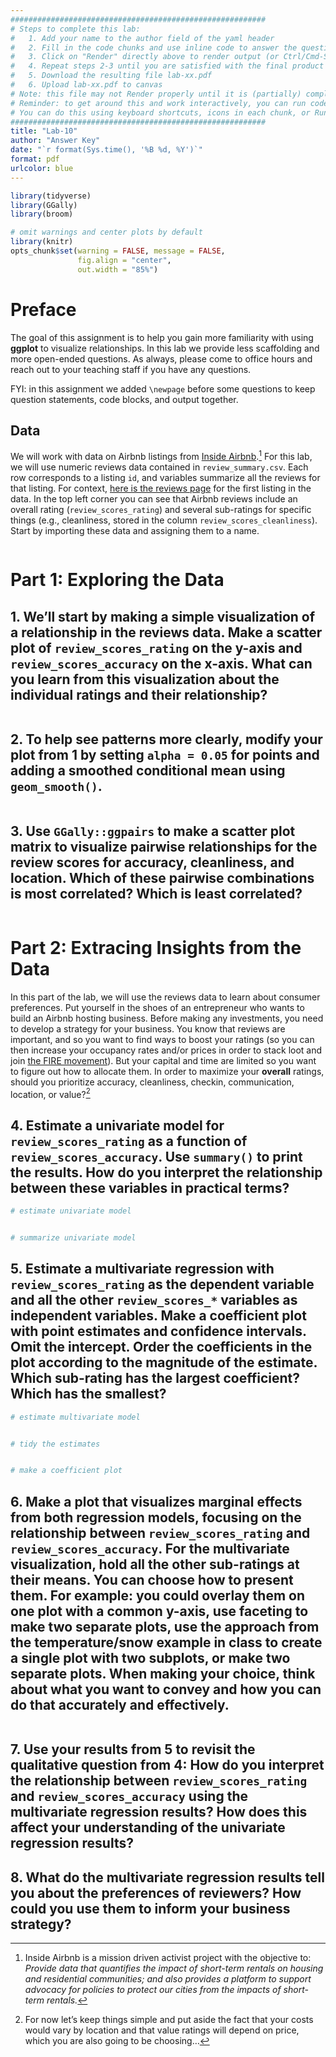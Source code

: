 ```yaml
---
#########################################################
# Steps to complete this lab:
#   1. Add your name to the author field of the yaml header
#   2. Fill in the code chunks and use inline code to answer the questions 
#   3. Click on "Render" directly above to render output (or Ctrl/Cmd-Shift-K)
#   4. Repeat steps 2-3 until you are satisfied with the final product
#   5. Download the resulting file lab-xx.pdf
#   6. Upload lab-xx.pdf to canvas
# Note: this file may not Render properly until it is (partially) completed
# Reminder: to get around this and work interactively, you can run code chunks on their own
# You can do this using keyboard shortcuts, icons in each chunk, or Run at the top right of this pane
#########################################################
title: "Lab-10"
author: "Answer Key"
date: "`r format(Sys.time(), '%B %d, %Y')`"
format: pdf
urlcolor: blue
---
```


```r
library(tidyverse)
library(GGally)
library(broom)

# omit warnings and center plots by default
library(knitr)
opts_chunk$set(warning = FALSE, message = FALSE,
               fig.align = "center",
               out.width = "85%")
```

# Preface

The goal of this assignment is to help you gain more familiarity with using **ggplot** to visualize relationships. In this lab we provide less scaffolding and more open-ended questions. As always, please come to office hours and reach out to your teaching staff if you have any questions.

FYI: in this assignment we added `\newpage` before some questions to keep question statements, code blocks, and output together.

## Data

We will work with data on Airbnb listings from [Inside Airbnb](http://insideairbnb.com).[^insideairbnb] For this lab, we will use numeric reviews data contained in `review_summary.csv`. Each row corresponds to a listing `id`, and variables summarize all the reviews for that listing. For context, [here is the reviews page](https://www.airbnb.com/rooms/2595/reviews) for the first listing in the data. In the top left corner you can see that Airbnb reviews include an overall rating (`review_scores_rating`) and several sub-ratings for specific things (e.g., cleanliness, stored in the column `review_scores_cleanliness`). Start by importing these data and assigning them to a name.
```r

```


\newpage
# Part 1: Exploring the Data

## 1. We'll start by making a simple visualization of a relationship in the reviews data. Make a scatter plot of `review_scores_rating` on the y-axis and `review_scores_accuracy` on the x-axis. What can you learn from this visualization about the individual ratings and their relationship?
```r

```



\newpage
## 2. To help see patterns more clearly, modify your plot from 1 by setting `alpha = 0.05` for points and adding a smoothed conditional mean using `geom_smooth()`.
```r

```



\newpage
## 3. Use `GGally::ggpairs` to make a scatter plot matrix to visualize pairwise relationships for the review scores for accuracy, cleanliness, and location. Which of these pairwise combinations is most correlated? Which is least correlated?
```r

```




\newpage
# Part 2: Extracing Insights from the Data

In this part of the lab, we will use the reviews data to learn about consumer preferences. Put yourself in the shoes of an entrepreneur who wants to build an Airbnb hosting business. Before making any investments, you need to develop a strategy for your business. You know that reviews are important, and so you want to find ways to boost your ratings (so you can then increase your occupancy rates and/or prices in order to stack loot and join [the FIRE movement](https://en.wikipedia.org/wiki/FIRE_movement)). But your capital and time are limited so you want to figure out how to allocate them. In order to maximize your **overall** ratings, should you prioritize accuracy, cleanliness, checkin, communication, location, or value?[^endogeneity]


## 4. Estimate a univariate model for `review_scores_rating` as a function of `review_scores_accuracy`. Use `summary()` to print the results. How do you interpret the relationship between these variables in practical terms?
```r
# estimate univariate model


# summarize univariate model

```



\newpage
## 5. Estimate a multivariate regression with `review_scores_rating` as the dependent variable and all the other `review_scores_*` variables as independent variables. Make a coefficient plot with point estimates and confidence intervals. Omit the intercept. Order the coefficients in the plot according to the magnitude of the estimate. Which sub-rating has the largest coefficient? Which has the smallest?
```r
# estimate multivariate model


# tidy the estimates


# make a coefficient plot

```



\newpage
## 6. Make a plot that visualizes marginal effects from both regression models, focusing on the relationship between `review_scores_rating` and `review_scores_accuracy`. For the multivariate visualization, hold all the other sub-ratings at their means. You can choose how to present them. For example: you could overlay them on one plot with a common y-axis, use faceting to make two separate plots, use the approach from the temperature/snow example in class to create a single plot with two subplots, or make two separate plots. When making your choice, think about what you want to convey and how you can do that accurately and effectively.
```r


```


## 7. Use your results from 5 to revisit the qualitative question from 4: How do you interpret the relationship between `review_scores_rating` and `review_scores_accuracy` using the multivariate regression results? How does this affect your understanding of the univariate regression results?




## 8. What do the multivariate regression results tell you about the preferences of reviewers? How could you use them to inform your business strategy?





[^insideairbnb]: Inside Airbnb is a mission driven activist project with the objective to: *Provide data that quantifies the impact of short-term rentals on housing and residential communities; and also provides a platform to support advocacy for policies to protect our cities from the impacts of short-term rentals.*

[^endogeneity]: For now let's keep things simple and put aside the fact that your costs would vary by location and that value ratings will depend on price, which you are also going to be choosing...

